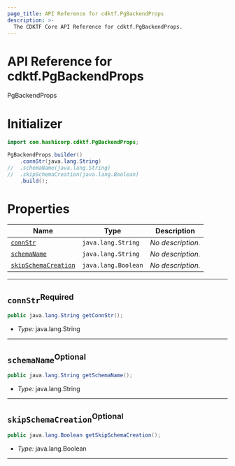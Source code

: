 ```yaml
---
page_title: API Reference for cdktf.PgBackendProps
description: >-
  The CDKTF Core API Reference for cdktf.PgBackendProps.
---
```


<!-- This file is generated through yarn generate-docs -->

# API Reference for cdktf.PgBackendProps

   PgBackendProps <a name="PgBackendProps" id="cdktf.PgBackendProps"></a>
  
  # Initializer <a name="Initializer" id="cdktf.PgBackendProps.Initializer"></a>
  
  ```java
  import com.hashicorp.cdktf.PgBackendProps;
  
  PgBackendProps.builder()
      .connStr(java.lang.String)
  //  .schemaName(java.lang.String)
  //  .skipSchemaCreation(java.lang.Boolean)
      .build();
  ```
  
  # Properties <a name="Properties" id="Properties"></a>
  
  | **Name** | **Type** | **Description** |
  | --- | --- | --- |
  | <code><a href="#cdktf.PgBackendProps.property.connStr">connStr</a></code> | <code>java.lang.String</code> | *No description.* |
  | <code><a href="#cdktf.PgBackendProps.property.schemaName">schemaName</a></code> | <code>java.lang.String</code> | *No description.* |
  | <code><a href="#cdktf.PgBackendProps.property.skipSchemaCreation">skipSchemaCreation</a></code> | <code>java.lang.Boolean</code> | *No description.* |
  
  ---
  
  ## `connStr`<sup>Required</sup> <a name="connStr" id="cdktf.PgBackendProps.property.connStr"></a>
  
  ```java
  public java.lang.String getConnStr();
  ```
  
  - *Type:* java.lang.String
  
  ---
  
  ## `schemaName`<sup>Optional</sup> <a name="schemaName" id="cdktf.PgBackendProps.property.schemaName"></a>
  
  ```java
  public java.lang.String getSchemaName();
  ```
  
  - *Type:* java.lang.String
  
  ---
  
  ## `skipSchemaCreation`<sup>Optional</sup> <a name="skipSchemaCreation" id="cdktf.PgBackendProps.property.skipSchemaCreation"></a>
  
  ```java
  public java.lang.Boolean getSkipSchemaCreation();
  ```
  
  - *Type:* java.lang.Boolean
  
  ---
  
